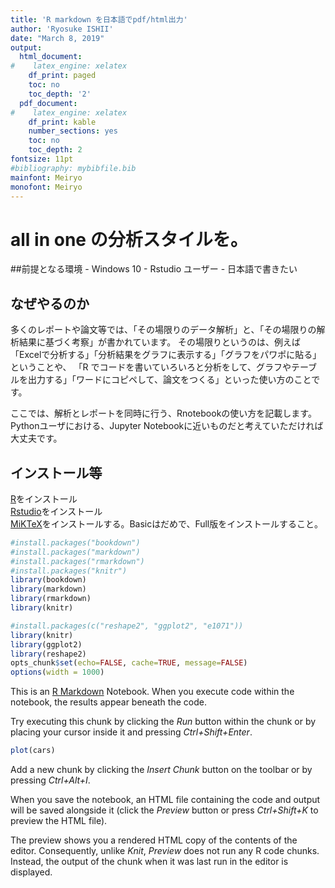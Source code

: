 ```yaml
---
title: 'R markdown を日本語でpdf/html出力'
author: 'Ryosuke ISHII'
date: "March 8, 2019"
output:
  html_document:  
#    latex_engine: xelatex
    df_print: paged
    toc: no
    toc_depth: '2'
  pdf_document:
#    latex_engine: xelatex
    df_print: kable
    number_sections: yes
    toc: no
    toc_depth: 2
fontsize: 11pt
#bibliography: mybibfile.bib
mainfont: Meiryo
monofont: Meiryo
---
```


# all in one の分析スタイルを。
##前提となる環境
- Windows 10
- Rstudio ユーザー
- 日本語で書きたい

## なぜやるのか
多くのレポートや論文等では、「その場限りのデータ解析」と、「その場限りの解析結果に基づく考察」が書かれています。
その場限りというのは、例えば「Excelで分析する」「分析結果をグラフに表示する」「グラフをパワポに貼る」ということや、
「R でコードを書いていろいろと分析をして、グラフやテーブルを出力する」「ワードにコピペして、論文をつくる」といった使い方のことです。

ここでは、解析とレポートを同時に行う、Rnotebookの使い方を記載します。
Pythonユーザにおける、Jupyter Notebookに近いものだと考えていただければ大丈夫です。


## インストール等
[R](https://cran.r-project.org/bin/windows/base/)をインストール  
[Rstudio](https://www.rstudio.com/)をインストール  
[MiKTeX](https://miktex.org/download)をインストールする。Basicはだめで、Full版をインストールすること。




```r
#install.packages("bookdown")
#install.packages("markdown")
#install.packages("rmarkdown")
#install.packages("knitr")
library(bookdown)
library(markdown)
library(rmarkdown)
library(knitr)
```


```r
#install.packages(c("reshape2", "ggplot2", "e1071"))
library(knitr)
library(ggplot2)
library(reshape2)
opts_chunk$set(echo=FALSE, cache=TRUE, message=FALSE)
options(width = 1000)
```


This is an [R Markdown](http://rmarkdown.rstudio.com) Notebook. When you execute code within the notebook, the results appear beneath the code. 

Try executing this chunk by clicking the *Run* button within the chunk or by placing your cursor inside it and pressing *Ctrl+Shift+Enter*. 

```r
plot(cars)
```

Add a new chunk by clicking the *Insert Chunk* button on the toolbar or by pressing *Ctrl+Alt+I*.

When you save the notebook, an HTML file containing the code and output will be saved alongside it (click the *Preview* button or press *Ctrl+Shift+K* to preview the HTML file).

The preview shows you a rendered HTML copy of the contents of the editor. Consequently, unlike *Knit*, *Preview* does not run any R code chunks. Instead, the output of the chunk when it was last run in the editor is displayed.
